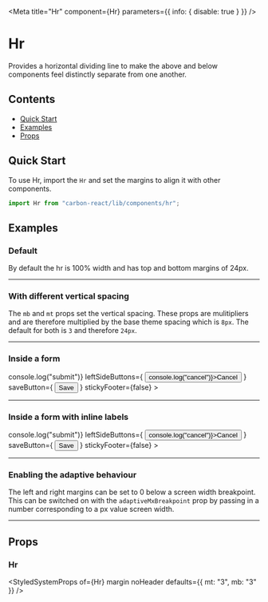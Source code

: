 

<Meta title="Hr" component={Hr} parameters={{ info: { disable: true } }} />

# Hr

Provides a horizontal dividing line to make the above and below components feel distinctly separate from one another.

## Contents

- [Quick Start](#quick-start)
- [Examples](#examples)
- [Props](#props)

## Quick Start

To use Hr, import the `Hr` and set the margins to align it with other components.

```javascript
import Hr from "carbon-react/lib/components/hr";
```

## Examples

### Default

By default the hr is 100% width and has top and bottom margins of 24px.

<Canvas>
  <Story name="default">
    <Hr />
  </Story>
</Canvas>

### With different vertical spacing

The `mb` and `mt` props set the vertical spacing. These props are mulitipliers and are therefore multiplied by the base theme spacing which is `8px`. The default for both is `3` and therefore `24px`.

<Canvas>
  <Story name="different spacing">
    <Hr mt={7} mb={7} />
  </Story>
</Canvas>

### Inside a form

<Canvas>
  <Story name="Inside a form">
    <Form
      onSubmit={() => console.log("submit")}
      leftSideButtons={
        <Button onClick={() => console.log("cancel")}>Cancel</Button>
      }
      saveButton={
        <Button buttonType="primary" type="submit">
          Save
        </Button>
      }
      stickyFooter={false}
    >
      <Textbox label="Textbox" />
      <Textbox label="Textbox" />
      <Hr mb={7} mt={7} />
      <Textbox label="Textbox" />
    </Form>
  </Story>
</Canvas>

### Inside a form with inline labels

<Canvas>
  <Story name="Inside a form with inline labels">
    <Form
      onSubmit={() => console.log("submit")}
      leftSideButtons={
        <Button onClick={() => console.log("cancel")}>Cancel</Button>
      }
      saveButton={
        <Button buttonType="primary" type="submit">
          Save
        </Button>
      }
      stickyFooter={false}
    >
      <Textbox
        label="Textbox"
        labeAlign="right"
        labelInline
        labelWidth={10}
        inputWidth={50}
      />
      <Textbox
        label="Textbox"
        labeAlign="right"
        labelInline
        labelWidth={10}
        inputWidth={50}
      />
      <Hr mb={7} mt={7} ml="10%" mr="40%" />
      <Textbox
        label="Textbox"
        labeAlign="right"
        labelInline
        labelWidth={10}
        inputWidth={50}
      />
    </Form>
  </Story>
</Canvas>

### Enabling the adaptive behaviour

The left and right margins can be set to 0 below a screen width breakpoint. This can be switched on with the `adaptiveMxBreakpoint` prop by passing in a number corresponding to a px value screen width.

<Canvas>
  <Story
    name="Enabling adaptive behaviour"
    parameters={{ chromatic: { disableSnapshot: true } }}
  >
    <Hr mb={7} mt={7} ml="10%" mr="40%" adaptiveMxBreakpoint={960} />
  </Story>
</Canvas>

## Props

### Hr

<StyledSystemProps of={Hr} margin noHeader defaults={{ mt: "3", mb: "3" }} />
